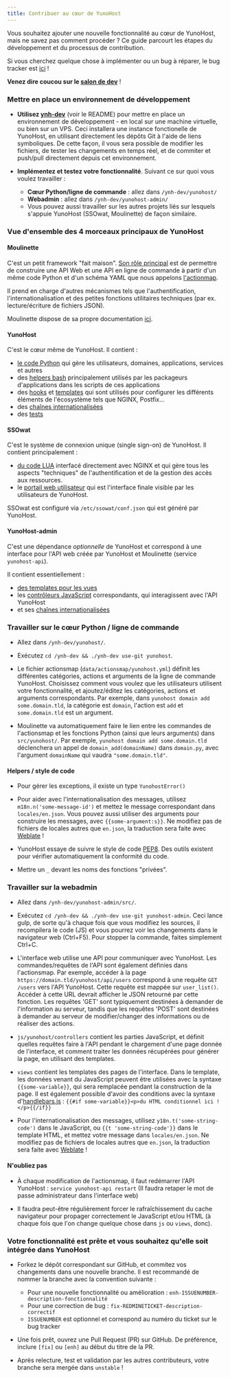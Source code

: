 ```yaml
---
title: Contribuer au cœur de YunoHost
---
```


Vous souhaitez ajouter une nouvelle fonctionnalité au cœur de YunoHost, mais ne savez pas comment procéder ? Ce guide parcourt les étapes du développement et du processus de contribution.

Si vous cherchez quelque chose à implémenter ou un bug à réparer, le bug tracker est [ici](https://github.com/yunohost/issues/issues) !

**Venez dire coucou sur le [salon de dev](/community/chat_rooms)** !

### Mettre en place un environnement de développement

- **Utilisez [ynh-dev](https://github.com/YunoHost/ynh-dev)** (voir le README) pour mettre en place un environnement de développement - en local sur une machine virtuelle, ou bien sur un VPS. Ceci installera une instance fonctionelle de YunoHost, en utilisant directement les dépôts Git à l'aide de liens symboliques. De cette façon, il vous sera possible de modifier les fichiers, de tester les changements en temps réel, et de commiter et push/pull directement depuis cet environnement.

- **Implémentez et testez votre fonctionnalité**. Suivant ce sur quoi vous
  voulez travailler :
  - **Cœur Python/ligne de commande** : allez dans `/ynh-dev/yunohost/`
  - **Webadmin** : allez dans `/ynh-dev/yunohost-admin/`
  - Vous pouvez aussi travailler sur les autres projets liés sur lesquels s'appuie YunoHost (SSOwat, Moulinette) de façon similaire.

### Vue d'ensemble des 4 morceaux principaux de YunoHost

#### Moulinette

C'est un petit framework "fait maison". [Son rôle principal](https://moulinette.readthedocs.io/en/latest/actionsmap.html) est de permettre de construire une API Web et une API en ligne de commande à partir d'un même code Python et d'un schéma YAML que nous appelons [l'actionmap](https://github.com/YunoHost/yunohost/blob/dev/share/actionsmap.yml).

Il prend en charge d'autres mécanismes tels que l'authentification, l'internationalisation et des petites fonctions utilitaires techniques (par ex. lecture/écriture de fichiers JSON).

Moulinette dispose de sa propre documentation [ici](https://moulinette.readthedocs.io/en/latest/).

#### YunoHost

C'est le cœur même de YunoHost. Il contient :

- [le code Python](https://github.com/YunoHost/yunohost/tree/dev/src) qui gère les utilisateurs, domaines, applications, services et autres
- des [helpers bash](https://github.com/YunoHost/yunohost/tree/dev/helpers) principalement utilisés par les packageurs d'applications dans les scripts de ces applications
- des [hooks](https://github.com/YunoHost/yunohost/tree/dev/hooks) et [templates](https://github.com/YunoHost/yunohost/tree/dev/conf) qui sont utilisés pour configurer les différents éléments de l'écosystème tels que NGINX, Postfix...
- des [chaînes internationalisées](https://github.com/YunoHost/yunohost/tree/dev/locales)
- des [tests](https://github.com/YunoHost/yunohost/tree/dev/tests)

#### SSOwat

C'est le système de connexion unique (single sign-on) de YunoHost. Il contient principalement :

- [du code LUA](https://github.com/YunoHost/ssowat) interfacé directement avec NGINX et qui gère tous les aspects "techniques" de l'authentification et de la gestion des accès aux ressources.
- le [portail web utilisateur](https://github.com/YunoHost/SSOwat/tree/dev/portal) qui est l'interface finale visible par les utilisateurs de YunoHost.

SSOwat est configuré via `/etc/ssowat/conf.json` qui est généré par YunoHost.

#### YunoHost-admin

C'est une dépendance *optionnelle* de YunoHost et correspond à une interface pour l'API web créée par YunoHost et Moulinette (service `yunohost-api`).

Il contient essentiellement :

- [des templates pour les vues](https://github.com/YunoHost/yunohost-admin/tree/dev/app/src/views)
- les [contrôleurs JavaScript](https://github.com/YunoHost/yunohost-admin/tree/dev/src/js/yunohost/controllers) correspondants, qui interagissent avec l'API YunoHost
- et ses [chaînes internationalisées](https://github.com/YunoHost/yunohost-admin/tree/dev/app/src/i18n/locales)

### Travailler sur le cœur Python / ligne de commande

- Allez dans `/ynh-dev/yunohost/`.

- Exécutez `cd /ynh-dev && ./ynh-dev use-git yunohost`.

- Le fichier actionsmap (`data/actionsmap/yunohost.yml`) définit les différentes catégories, actions et arguments de la ligne de commande YunoHost. Choisissez comment vous voulez que les utilisateurs utilisent votre fonctionnalité, et ajoutez/éditez les catégories, actions et arguments correspondants. Par exemple, dans `yunohost domain add some.domain.tld`, la catégorie est `domain`, l'action est `add` et `some.domain.tld` est un argument.

- Moulinette va automatiquement faire le lien entre les commandes de l'actionsmap et les fonctions Python (ainsi que leurs arguments) dans `src/yunohost/`. Par exemple, `yunohost domain add some.domain.tld` déclenchera un appel de `domain_add(domainName)` dans `domain.py`, avec l'argument  `domainName` qui vaudra `"some.domain.tld"`.

#### Helpers / style de code

- Pour gérer les exceptions, il existe un type `YunohostError()`

- Pour aider avec l'internationalisation des messages, utilisez `m18n.n('some-message-id')` et mettez le message correspondant dans `locales/en.json`. Vous pouvez aussi utiliser des arguments pour construire les messages, avec `{{some-argument:s}}`. Ne modifiez pas de fichiers de locales autres que `en.json`, la traduction sera faite avec [Weblate](https://translate.yunohost.org/) !

- YunoHost essaye de suivre le style de code [PEP8](http://pep8.org/). Des outils existent pour vérifier automatiquement la conformité du code.

- Mettre un `_` devant les noms des fonctions "privées".

### Travailler sur la webadmin

- Allez dans `/ynh-dev/yunohost-admin/src/`.

- Exécutez `cd /ynh-dev && ./ynh-dev use-git yunohost-admin`. Ceci lance gulp, de sorte qu'à chaque fois que vous modifiez les sources, il recompilera le code (JS) et vous pourrez voir les changements dans le navigateur web (Ctrl+F5). Pour stopper la commande, faites simplement Ctrl+C.

- L'interface web utilise une API pour communiquer avec YunoHost. Les commandes/requêtes de l'API sont également définies dans l'actionsmap. Par exemple, accéder à la page `https://domain.tld/yunohost/api/users` correspond à une requête `GET /users` vers l'API YunoHost. Cette requête est mappée sur `user_list()`. Accéder à cette URL devrait afficher le JSON retourné par cette fonction. Les requêtes 'GET' sont typiquement destinées à demander de l'information au serveur, tandis que les requêtes 'POST' sont destinées à demander au serveur de modifier/changer des informations ou de réaliser des actions.

- `js/yunohost/controllers` contient les parties JavaScript, et définit quelles requêtes faire à l'API pendant le chargement d'une page donnée de l'interface, et comment traiter les données récupérées pour générer la page, en utilisant des templates.

- `views` contient les templates des pages de l'interface. Dans le template, les données venant du JavaScript peuvent être utilisées avec la syntaxe `{{some-variable}}`, qui sera remplacée pendant la construction de la page. Il est également possible d'avoir des conditions avec la syntaxe d'[handlebars.js](http://handlebarsjs.com) : `{{#if
  some-variable}}<p>du HTML conditionnel ici !</p>{{/if}}`

- Pour l'internationalisation des messages, utilisez `y18n.t('some-string-code')`  dans le JavaScript, ou `{{t 'some-string-code'}}` dans le template HTML, et mettez votre message dans `locales/en.json`. Ne modifiez pas de fichiers de locales autres que `en.json`, la traduction sera faite avec [Weblate](https://translate.yunohost.org/) !

#### N'oubliez pas

- À chaque modification de l'actionsmap, il faut redémarrer l'API YunoHost : `service yunohost-api restart` (Il faudra retaper le mot de passe administrateur dans l'interface web)

- Il faudra peut-être régulièrement forcer le rafraîchissement du cache navigateur pour propager correctement le JavaScript et/ou HTML (à chaque fois que l'on change quelque chose dans `js` ou `views`, donc).

### Votre fonctionnalité est prête et vous souhaitez qu'elle soit intégrée dans YunoHost

- Forkez le dépôt correspondant sur GitHub, et commitez vos changements dans une nouvelle branche. Il est recommandé de nommer la branche avec la convention suivante :
  - Pour une nouvelle fonctionnalité ou amélioration : `enh-ISSUENUMBER-description-fonctionnalité`
  - Pour une correction de bug : `fix-REDMINETICKET-description-correctif`
  - `ISSUENUMBER` est optionnel et correspond au numéro du ticket sur le bug tracker

- Une fois prêt, ouvrez une Pull Request (PR) sur GitHub. De préférence, inclure `[fix]` ou `[enh]` au début du titre de la PR.

- Après relecture, test et validation par les autres contributeurs, votre branche sera mergée dans `unstable` !
